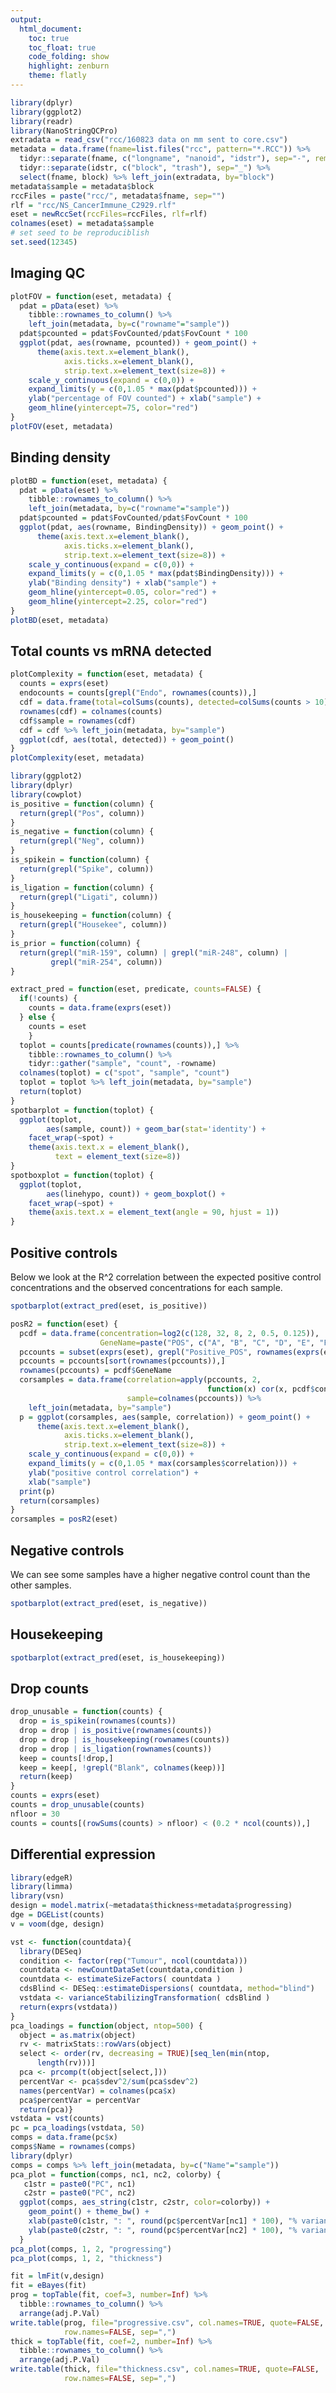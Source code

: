 ```yaml
---
output:
  html_document:
    toc: true
    toc_float: true
    code_folding: show
    highlight: zenburn
    theme: flatly
---
```


```r
library(dplyr)
library(ggplot2)
library(readr)
library(NanoStringQCPro)
extradata = read_csv("rcc/160823 data on mm sent to core.csv")
metadata = data.frame(fname=list.files("rcc", pattern="*.RCC")) %>%
  tidyr::separate(fname, c("longname", "nanoid", "idstr"), sep="-", remove=FALSE) %>%
  tidyr::separate(idstr, c("block", "trash"), sep="_") %>%
  select(fname, block) %>% left_join(extradata, by="block")
metadata$sample = metadata$block
rccFiles = paste("rcc/", metadata$fname, sep="")
rlf = "rcc/NS_CancerImmune_C2929.rlf"
eset = newRccSet(rccFiles=rccFiles, rlf=rlf)
colnames(eset) = metadata$sample
# set seed to be reproduciblish
set.seed(12345)
```

## Imaging QC

```r
plotFOV = function(eset, metadata) {
  pdat = pData(eset) %>%
    tibble::rownames_to_column() %>%
    left_join(metadata, by=c("rowname"="sample"))
  pdat$pcounted = pdat$FovCounted/pdat$FovCount * 100
  ggplot(pdat, aes(rowname, pcounted)) + geom_point() +
      theme(axis.text.x=element_blank(),
            axis.ticks.x=element_blank(),
            strip.text.x=element_text(size=8)) +
    scale_y_continuous(expand = c(0,0)) +
    expand_limits(y = c(0,1.05 * max(pdat$pcounted))) +
    ylab("percentage of FOV counted") + xlab("sample") +
    geom_hline(yintercept=75, color="red")
}
plotFOV(eset, metadata)
```

## Binding density
```r
plotBD = function(eset, metadata) {
  pdat = pData(eset) %>%
    tibble::rownames_to_column() %>%
    left_join(metadata, by=c("rowname"="sample"))
  pdat$pcounted = pdat$FovCounted/pdat$FovCount * 100
  ggplot(pdat, aes(rowname, BindingDensity)) + geom_point() +
      theme(axis.text.x=element_blank(),
            axis.ticks.x=element_blank(),
            strip.text.x=element_text(size=8)) +
    scale_y_continuous(expand = c(0,0)) +
    expand_limits(y = c(0,1.05 * max(pdat$BindingDensity))) +
    ylab("Binding density") + xlab("sample") +
    geom_hline(yintercept=0.05, color="red") +
    geom_hline(yintercept=2.25, color="red")
}
plotBD(eset, metadata)
```

## Total counts vs mRNA detected
```r
plotComplexity = function(eset, metadata) {
  counts = exprs(eset)
  endocounts = counts[grepl("Endo", rownames(counts)),]
  cdf = data.frame(total=colSums(counts), detected=colSums(counts > 10))
  rownames(cdf) = colnames(counts)
  cdf$sample = rownames(cdf)
  cdf = cdf %>% left_join(metadata, by="sample")
  ggplot(cdf, aes(total, detected)) + geom_point()
}
plotComplexity(eset, metadata)
```


```r
library(ggplot2)
library(dplyr)
library(cowplot)
is_positive = function(column) {
  return(grepl("Pos", column))
}
is_negative = function(column) {
  return(grepl("Neg", column))
}
is_spikein = function(column) {
  return(grepl("Spike", column))
}
is_ligation = function(column) {
  return(grepl("Ligati", column))
}
is_housekeeping = function(column) {
  return(grepl("Housekee", column))
}
is_prior = function(column) {
  return(grepl("miR-159", column) | grepl("miR-248", column) |
         grepl("miR-254", column))
}

extract_pred = function(eset, predicate, counts=FALSE) {
  if(!counts) {
    counts = data.frame(exprs(eset))
  } else {
    counts = eset
    }
  toplot = counts[predicate(rownames(counts)),] %>%
    tibble::rownames_to_column() %>%
    tidyr::gather("sample", "count", -rowname)
  colnames(toplot) = c("spot", "sample", "count")
  toplot = toplot %>% left_join(metadata, by="sample")
  return(toplot)
}
spotbarplot = function(toplot) {
  ggplot(toplot,
        aes(sample, count)) + geom_bar(stat='identity') +
    facet_wrap(~spot) +
    theme(axis.text.x = element_blank(),
          text = element_text(size=8))
}
spotboxplot = function(toplot) {
  ggplot(toplot,
        aes(linehypo, count)) + geom_boxplot() +
    facet_wrap(~spot) +
    theme(axis.text.x = element_text(angle = 90, hjust = 1))
}
```

## Positive controls
Below we look at the R^2 correlation between the expected positive
control concentrations and the observed concentrations for each
sample.
```r
spotbarplot(extract_pred(eset, is_positive))
```

```r
posR2 = function(eset) {
  pcdf = data.frame(concentration=log2(c(128, 32, 8, 2, 0.5, 0.125)),
                    GeneName=paste("POS", c("A", "B", "C", "D", "E", "F"), sep="_"))
  pccounts = subset(exprs(eset), grepl("Positive_POS", rownames(exprs(eset))))
  pccounts = pccounts[sort(rownames(pccounts)),]
  rownames(pccounts) = pcdf$GeneName
  corsamples = data.frame(correlation=apply(pccounts, 2,
                                            function(x) cor(x, pcdf$concentration)),
                          sample=colnames(pccounts)) %>%
    left_join(metadata, by="sample")
  p = ggplot(corsamples, aes(sample, correlation)) + geom_point() +
      theme(axis.text.x=element_blank(),
            axis.ticks.x=element_blank(),
            strip.text.x=element_text(size=8)) +
    scale_y_continuous(expand = c(0,0)) +
    expand_limits(y = c(0,1.05 * max(corsamples$correlation))) +
    ylab("positive control correlation") +
    xlab("sample")
  print(p)
  return(corsamples)
}
corsamples = posR2(eset)
```

## Negative controls
We can see some samples have a higher negative control count than the
other samples.
```r
spotbarplot(extract_pred(eset, is_negative))
```

## Housekeeping
```r
spotbarplot(extract_pred(eset, is_housekeeping))
```

## Drop counts
```r
drop_unusable = function(counts) {
  drop = is_spikein(rownames(counts))
  drop = drop | is_positive(rownames(counts))
  drop = drop | is_housekeeping(rownames(counts))
  drop = drop | is_ligation(rownames(counts))
  keep = counts[!drop,]
  keep = keep[, !grepl("Blank", colnames(keep))]
  return(keep)
}
counts = exprs(eset)
counts = drop_unusable(counts)
nfloor = 30
counts = counts[(rowSums(counts) > nfloor) < (0.2 * ncol(counts)),]
```

## Differential expression
```r
library(edgeR)
library(limma)
library(vsn)
design = model.matrix(~metadata$thickness+metadata$progressing)
dge = DGEList(counts)
v = voom(dge, design)
```

```r
vst <- function(countdata){
  library(DESeq)
  condition <- factor(rep("Tumour", ncol(countdata)))
  countdata <- newCountDataSet(countdata,condition )
  countdata <- estimateSizeFactors( countdata )
  cdsBlind <- DESeq::estimateDispersions( countdata, method="blind")
  vstdata <- varianceStabilizingTransformation( cdsBlind )
  return(exprs(vstdata))
}
pca_loadings = function(object, ntop=500) {
  object = as.matrix(object)
  rv <- matrixStats::rowVars(object)
  select <- order(rv, decreasing = TRUE)[seq_len(min(ntop,
      length(rv)))]
  pca <- prcomp(t(object[select,]))
  percentVar <- pca$sdev^2/sum(pca$sdev^2)
  names(percentVar) = colnames(pca$x)
  pca$percentVar = percentVar
  return(pca)}
vstdata = vst(counts)
pc = pca_loadings(vstdata, 50)
comps = data.frame(pc$x)
comps$Name = rownames(comps)
library(dplyr)
comps = comps %>% left_join(metadata, by=c("Name"="sample"))
pca_plot = function(comps, nc1, nc2, colorby) {
   c1str = paste0("PC", nc1)
   c2str = paste0("PC", nc2)
  ggplot(comps, aes_string(c1str, c2str, color=colorby)) +
    geom_point() + theme_bw() +
    xlab(paste0(c1str, ": ", round(pc$percentVar[nc1] * 100), "% variance")) +
    ylab(paste0(c2str, ": ", round(pc$percentVar[nc2] * 100), "% variance"))
  }
pca_plot(comps, 1, 2, "progressing")
pca_plot(comps, 1, 2, "thickness")
```

```r
fit = lmFit(v,design)
fit = eBayes(fit)
prog = topTable(fit, coef=3, number=Inf) %>%
  tibble::rownames_to_column() %>%
  arrange(adj.P.Val)
write.table(prog, file="progressive.csv", col.names=TRUE, quote=FALSE,
            row.names=FALSE, sep=",")
thick = topTable(fit, coef=2, number=Inf) %>%
  tibble::rownames_to_column() %>%
  arrange(adj.P.Val)
write.table(thick, file="thickness.csv", col.names=TRUE, quote=FALSE,
            row.names=FALSE, sep=",")
```
